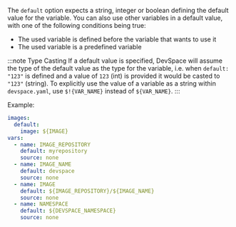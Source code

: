 The `default` option expects a string, integer or boolean defining the default value for the variable. You can also use other variables in a default value, with one of the following conditions being true:
- The used variable is defined before the variable that wants to use it
- The used variable is a predefined variable

:::note Type Casting
If a default value is specified, DevSpace will assume the type of the default value as the type for the variable, i.e. when `default: "123"` is defined and a value of `123` (int) is provided it would be casted to `"123"` (string). To explicitly use the value of a variable as a string within `devspace.yaml`, use `$!{VAR_NAME}` instead of `${VAR_NAME}`.
:::

Example:
```yaml
images:
  default:
    image: ${IMAGE}
vars:
  - name: IMAGE_REPOSITORY
    default: myrepository
    source: none
  - name: IMAGE_NAME
    default: devspace
    source: none
  - name: IMAGE
    default: ${IMAGE_REPOSITORY}/${IMAGE_NAME}
    source: none
  - name: NAMESPACE
    default: ${DEVSPACE_NAMESPACE}
    source: none
```
